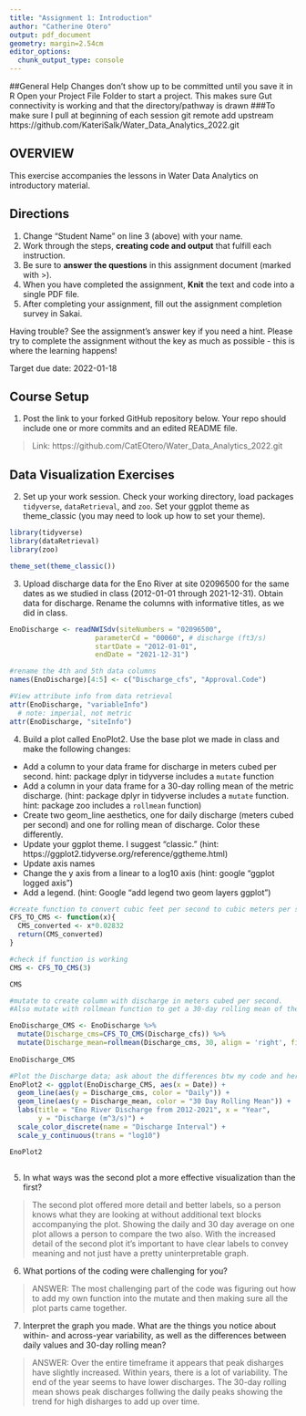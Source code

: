 ```yaml
---
title: "Assignment 1: Introduction"
author: "Catherine Otero"
output: pdf_document
geometry: margin=2.54cm
editor_options: 
  chunk_output_type: console
---
```

##General Help
Changes don't show up to be committed until you save it in R
Open your Project File Folder to start a project. This makes sure Gut connectivity is working and that the directory/pathway is drawn
###To make sure I pull at beginning of each session
git remote add upstream https://github.com/KateriSalk/Water_Data_Analytics_2022.git

## OVERVIEW

This exercise accompanies the lessons in Water Data Analytics on introductory material. 

## Directions
1. Change "Student Name" on line 3 (above) with your name.
3. Work through the steps, **creating code and output** that fulfill each instruction.
4. Be sure to **answer the questions** in this assignment document (marked with >).
6. When you have completed the assignment, **Knit** the text and code into a single PDF file.
8. After completing your assignment, fill out the assignment completion survey in Sakai. 

Having trouble? See the assignment's answer key if you need a hint. Please try to complete the assignment without the key as much as possible - this is where the learning happens!

Target due date: 2022-01-18

## Course Setup

1. Post the link to your forked GitHub repository below. Your repo should include one or more commits and an edited README file.  

>  Link: https://github.com/CatEOtero/Water_Data_Analytics_2022.git

## Data Visualization Exercises

2. Set up your work session. Check your working directory, load packages `tidyverse`,  `dataRetrieval`, and `zoo`. Set your ggplot theme as theme_classic (you may need to look up how to set your theme).

```r
library(tidyverse)
library(dataRetrieval)
library(zoo)

theme_set(theme_classic())
```

3. Upload discharge data for the Eno River at site 02096500 for the same dates as we studied in class (2012-01-01 through 2021-12-31). Obtain data for discharge. Rename the columns with informative titles, as we did in class. 

```r
EnoDischarge <- readNWISdv(siteNumbers = "02096500",
                     parameterCd = "00060", # discharge (ft3/s)
                     startDate = "2012-01-01",
                     endDate = "2021-12-31")

#rename the 4th and 5th data columns
names(EnoDischarge)[4:5] <- c("Discharge_cfs", "Approval.Code")

#View attribute info from data retrieval 
attr(EnoDischarge, "variableInfo")
  # note: imperial, not metric
attr(EnoDischarge, "siteInfo")

```


4. Build a plot called EnoPlot2. Use the base plot we made in class and make the following changes: 

* Add a column to your data frame for discharge in meters cubed per second. hint: package dplyr in tidyverse includes a `mutate` function
* Add a column in your data frame for a 30-day rolling mean of the metric discharge. (hint: package dplyr in tidyverse includes a `mutate` function. hint: package zoo includes a `rollmean` function)
* Create two geom_line aesthetics, one for daily discharge (meters cubed per second) and one for rolling mean of discharge. Color these differently.
* Update your ggplot theme. I suggest "classic." (hint: https://ggplot2.tidyverse.org/reference/ggtheme.html)
* Update axis names 
* Change the y axis from a linear to a log10 axis (hint: google "ggplot logged axis")
* Add a legend. (hint: Google "add legend two geom layers ggplot")

```r
#create function to convert cubic feet per second to cubic meters per second
CFS_TO_CMS <- function(x){
  CMS_converted <- x*0.02832
  return(CMS_converted)
}

#check if function is working
CMS <- CFS_TO_CMS(3)

CMS

#mutate to create column with discharge in meters cubed per second. 
#Also mutate with rollmean function to get a 30-day rolling mean of the metric discharge

EnoDischarge_CMS <- EnoDischarge %>%
  mutate(Discharge_cms=CFS_TO_CMS(Discharge_cfs)) %>% 
  mutate(Discharge_mean=rollmean(Discharge_cms, 30, align = 'right', fill=NA))
  
EnoDischarge_CMS

```

```r

#Plot the Discharge data; ask about the differences btw my code and hers
EnoPlot2 <- ggplot(EnoDischarge_CMS, aes(x = Date)) +
  geom_line(aes(y = Discharge_cms, color = "Daily")) +
  geom_line(aes(y = Discharge_mean, color = "30 Day Rolling Mean")) +
  labs(title = "Eno River Discharge from 2012-2021", x = "Year", 
       y = "Discharge (m^3/s)") +
  scale_color_discrete(name = "Discharge Interval") +
  scale_y_continuous(trans = "log10")

EnoPlot2
  
```

5. In what ways was the second plot a more effective visualization than the first? 

> The second plot offered more detail and better labels, so a person knows what they are looking at without additional text blocks accompanying the plot. Showing the daily and 30 day average on one plot allows a person to compare the two also. With the increased detail of the second plot it's important to have clear labels to convey meaning and not just have a pretty uninterpretable graph.

6. What portions of the coding were challenging for you?

> ANSWER: The most challenging part of the code was figuring out how to add my own function into the mutate and then making sure all the plot parts came together.

7. Interpret the graph you made. What are the things you notice about within- and across-year variability, as well as the differences between daily values and 30-day rolling mean?

> ANSWER: Over the entire timeframe it appears that peak disharges have slightly increased. Within years, there is a lot of variability. The end of the year seems to have lower discharges. The 30-day rolling mean shows peak discharges follwing the daily peaks showing the trend for high disharges to add up over time.

